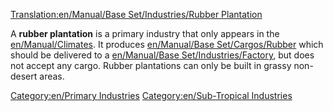 [[Translation:en/Manual/Base Set/Industries/Rubber Plantation]]

{{en/Industries|image=en/Rubberplantation.png.png|name=Rubber Plantation
|climates=[[en/Manual/Climates]]
|accepts=Nothing
|produces=[[en/Manual/Base Set/Cargos/Rubber]]
}}
A '''rubber plantation''' is a primary industry that only appears in the [[en/Manual/Climates]]. It produces [[en/Manual/Base Set/Cargos/Rubber]] which should be delivered to a [[en/Manual/Base Set/Industries/Factory]], but does not accept any cargo. Rubber plantations can only be built in grassy non-desert areas.

{{en/Navbox Industries}}

[[Category:en/Primary Industries]]
[[Category:en/Sub-Tropical Industries]]